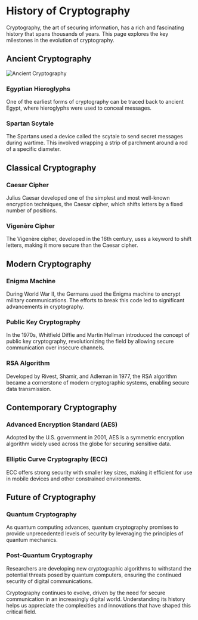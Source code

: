
# History of Cryptography

Cryptography, the art of securing information, has a rich and fascinating history that spans thousands of years. This page explores the key milestones in the evolution of cryptography.

## Ancient Cryptography

<Image src="/images/history/scytale.jpg" alt="Ancient Cryptography" width={800} height={400} />

### Egyptian Hieroglyphs
One of the earliest forms of cryptography can be traced back to ancient Egypt, where hieroglyphs were used to conceal messages.

### Spartan Scytale
The Spartans used a device called the scytale to send secret messages during wartime. This involved wrapping a strip of parchment around a rod of a specific diameter.

## Classical Cryptography

### Caesar Cipher
Julius Caesar developed one of the simplest and most well-known encryption techniques, the Caesar cipher, which shifts letters by a fixed number of positions.

### Vigenère Cipher
The Vigenère cipher, developed in the 16th century, uses a keyword to shift letters, making it more secure than the Caesar cipher.

## Modern Cryptography

### Enigma Machine
During World War II, the Germans used the Enigma machine to encrypt military communications. The efforts to break this code led to significant advancements in cryptography.

### Public Key Cryptography
In the 1970s, Whitfield Diffie and Martin Hellman introduced the concept of public key cryptography, revolutionizing the field by allowing secure communication over insecure channels.

### RSA Algorithm
Developed by Rivest, Shamir, and Adleman in 1977, the RSA algorithm became a cornerstone of modern cryptographic systems, enabling secure data transmission.

## Contemporary Cryptography

### Advanced Encryption Standard (AES)
Adopted by the U.S. government in 2001, AES is a symmetric encryption algorithm widely used across the globe for securing sensitive data.

### Elliptic Curve Cryptography (ECC)
ECC offers strong security with smaller key sizes, making it efficient for use in mobile devices and other constrained environments.

## Future of Cryptography

### Quantum Cryptography
As quantum computing advances, quantum cryptography promises to provide unprecedented levels of security by leveraging the principles of quantum mechanics.

### Post-Quantum Cryptography
Researchers are developing new cryptographic algorithms to withstand the potential threats posed by quantum computers, ensuring the continued security of digital communications.

Cryptography continues to evolve, driven by the need for secure communication in an increasingly digital world. Understanding its history helps us appreciate the complexities and innovations that have shaped this critical field.
